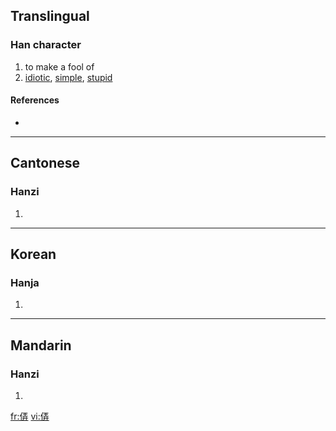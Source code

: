 ==Translingual==

===Han character===
{{Han char|rn=9|rad=人|as=07|sn=9|four=|canj=人一土廿 (OMGT)}}

# to make a fool of
# [[idiotic]], [[simple]], [[stupid]]

====References====
* {{Han ref|kx=0105.060|hdz=10156.100|uh=345D|ud=13405}}

----

==Cantonese==

===Hanzi===
{{yue-hanzi|jyut=|y=lung6}}

# {{defn|Cantonese|sort=人07}}

----

==Korean==

===Hanja===
{{ko-hanja|hangeul=[[롱]]([[농]])|rv=rong(nong)|mr=rong(nong)|y=long(<sup>l</sup>nong)|eumhun=어리석다|ehrv=eoriseokda|ehmr=ŏrisŏkta|ehy=elisekta}}

# {{defn|Korean|sort=人07}}

----

==Mandarin==

===Hanzi===
{{cmn-hanzi|pin=[[lòng]] ([[long4]])|wg=lung<sup>4</sup>}}

# {{defn|Mandarin|sort=人07}}

[[fr:㑝]]
[[vi:㑝]]